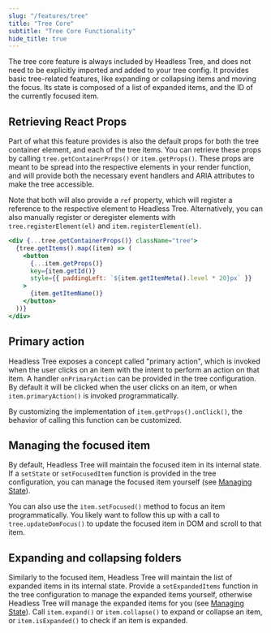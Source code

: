 ```yaml
---
slug: "/features/tree"
title: "Tree Core"
subtitle: "Tree Core Functionality"
hide_title: true
---
```



<FeaturePageHeader
    title="Tree Core"
    subtitle="Tree Core Functionality"
    feature="tree"
    isCore={true}
/>

<!-- TODO add sample with primary action, focus, and expanding -->

The tree core feature is always included by Headless Tree, and does not need to be explicitly imported and
added to your tree config. It provides basic tree-related features, like expanding or collapsing items and moving
the focus. Its state is composed of a list of expanded items, and the ID of the currently focused item.

## Retrieving React Props

Part of what this feature provides is also the default props for both the tree container element, and each
of the tree items. You can retrieve these props by calling `tree.getContainerProps()` or `item.getProps()`.
These props are meant to be spread into the respective elements in your render function, and will provide both
the necessary event handlers and ARIA attributes to make the tree accessible.

Note that both will also provide a `ref` property, which will register a reference to the respective element
to Headless Tree. Alternatively, you can also manually register or deregister elements with `tree.registerElement(el)`
and `item.registerElement(el)`.

```jsx
<div {...tree.getContainerProps()} className="tree">
  {tree.getItems().map((item) => (
    <button
      {...item.getProps()}
      key={item.getId()}
      style={{ paddingLeft: `${item.getItemMeta().level * 20}px` }}
    >
      {item.getItemName()}
    </button>
  ))}
</div>
```

## Primary action

Headless Tree exposes a concept called "primary action", which is invoked when the user clicks on an item
with the intent to perform an action on that item. A handler `onPrimaryAction` can be provided in the tree
configuration. By default it will be clicked when the user clicks on an item, or when `item.primaryAction()`
is invoked programmatically.

By customizing the implementation of `item.getProps().onClick()`, the behavior of calling this function
can be customized.

## Managing the focused item

By default, Headless Tree will maintain the focused item in its internal state. If a `setState` or `setFocusedItem`
function is provided in the tree configuration, you can manage the focused item yourself (see [Managing State](/guides/state)).

You can also use the `item.setFocused()` method to focus an item programmatically. You likely want to follow
this up with a call to `tree.updateDomFocus()` to update the focused item in DOM and scroll to that item.

## Expanding and collapsing folders

Similarly to the focused item, Headless Tree will maintain the list of expanded items in its internal state.
Provide a `setExpandedItems` function in the tree configuration to manage the expanded items yourself, otherwise
Headless Tree will manage the expanded items for you (see [Managing State](/guides/state)). Call `item.expand()`
or `item.collapse()` to expand or collapse an item, or `item.isExpanded()` to check if an item is expanded.